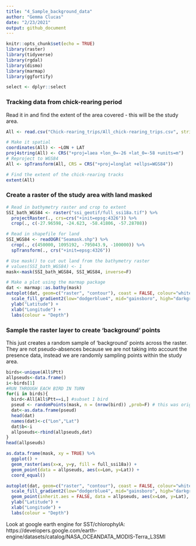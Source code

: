 ```yaml
---
title: "4_Sample_background_data"
author: "Gemma Clucas"
date: "2/23/2021"
output: github_document
---
```


```r
knitr::opts_chunk$set(echo = TRUE)
library(raster)
library(tidyverse)
library(rgdal)
library(dismo)
library(marmap)
library(ggfortify)

select <- dplyr::select
```

### Tracking data from chick-rearing period
Read it in and find the extent of the area covered - this will be the study area.
```r
All <- read.csv("Chick-rearing_trips/All_chick-rearing_trips.csv", stringsAsFactors = FALSE)

# Make it spatial
coordinates(All) <- ~LON + LAT
proj4string(All) <- CRS("+proj=laea +lon_0=-26 +lat_0=-58 +units=m")
# Reproject to WGS84
All <- spTransform(All, CRS = CRS("+proj=longlat +ellps=WGS84"))

# Find the extent of the chick-rearing tracks
extent(All)
```


### Create a raster of the study area with land masked
```r
# Read in bathymetry raster and crop to extent
SSI_bath_WGS84 <- raster("ssi_geotif/full_ssi18a.tif") %>% 
  projectRaster(., crs=crs("+init=epsg:4326")) %>% 
  crop(., c(-27.96598, -24.623, -58.41806, -57.28708))

# Read in shapefile for land
SSI_WGS84 <- readOGR("Seamask.shp") %>% 
  crop(., c(450000, 1095192, -795043.9, -100000)) %>% 
  spTransform(., crs("+init=epsg:4326"))

# Use mask() to cut out land from the bathymetry raster
# values(SSI_bath_WGS84) <- 1
mask<-mask(SSI_bath_WGS84, SSI_WGS84, inverse=F)

# Make a plot using the marmap package
dat <- marmap::as.bathy(mask)
autoplot(dat, geom=c("raster", "contour"), coast = FALSE, colour="white", size=0.1) + 
  scale_fill_gradient2(low="dodgerblue4", mid="gainsboro", high="darkgreen") +
  ylab("Latitude") +
  xlab("Longitude") +
  labs(colour = "Depth")
```


### Sample the raster layer to create 'background' points

This just creates a random sample of 'background' points across the raster. They are not pseudo-absences because we are not taking into account the presence data, instead we are randomly sampling points within the study area.



```r
birds<-unique(All$Ptt)
allpseuds<-data.frame()
i<-birds[1]
#RUN THROUGH EACH BIRD IN TURN
for(i in birds){
  bird<-All[All$Ptt==i,] #subset 1 bird
  pseud <- randomPoints(mask, n = (nrow(bird)) ,prob=F) # this was originally 3*nrow
  dat<-as.data.frame(pseud)
  head(dat)
  names(dat)<-c("Lon","Lat")
  dat$b<-i
  allpseuds<-rbind(allpseuds,dat)
}
head(allpseuds)

as.data.frame(mask, xy = TRUE) %>% 
  ggplot() +
  geom_raster(aes(x=x, y=y, fill = full_ssi18a)) +
  geom_point(data = allpseuds, aes(x=Lon, y=Lat)) +
  coord_equal()

autoplot(dat, geom=c("raster", "contour"), coast = FALSE, colour="white", size=0.1) + 
  scale_fill_gradient2(low="dodgerblue4", mid="gainsboro", high="darkgreen") +
  geom_point(inherit.aes = FALSE, data = allpseuds, aes(x=Lon, y=Lat), size = 0.1) +
  ylab("Latitude") +
  xlab("Longitude") +
  labs(colour = "Depth")
```


Look at google earth engine for SST/chlorophylA: https://developers.google.com/earth-engine/datasets/catalog/NASA_OCEANDATA_MODIS-Terra_L3SMI

